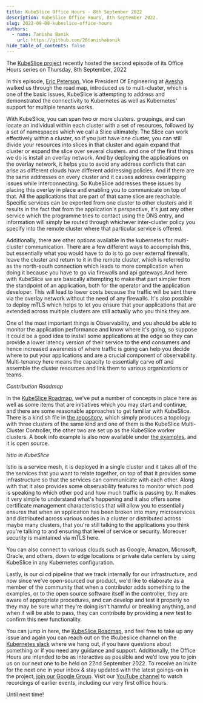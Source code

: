 ```yaml
---
title: KubeSlice Office Hours - 8th September 2022
description: KubeSlice Office Hours, 8th September 2022.
slug: 2022-09-08-kubeslice-office-hours
authors:
  - name: Tanisha Banik
    url: https://github.com/26tanishabanik
hide_table_of_contents: false
---
```



The [KubeSlice project](https://github.com/kubeslice) recently hosted the second episode of its Office Hours series on Thursday, 8th September, 2022

In this episode, [Eric Peterson](https://www.linkedin.com/in/eric-peterson-90073b2/), Vice President Of Engineering at [Avesha](https://avesha.io/) walked us through the road map, introduced us to multi-cluster, which is one of the basic issues, KubeSlice is attempting to address and demonstrated the connectivity to Kubernetes as well as Kubernetes' support for multiple tenants works.

With KubeSlice, you can span two or more clusters. groupings, and can locate an individual within each cluster with a set of resources, followed by a set of namespaces which we call a Slice ultimately. The Slice can work effectively within a cluster, so if you just have one cluster, you can still divide your resources into slices in that cluster and again  expand that cluster or expand the slice over several clusters. and one of the first things we do is install an overlay network. And by deploying the applications on the overlay network, it helps you to
avoid any address conflicts that can arise as different clouds have different addressing policies. And if there are the same addresses on every cluster and it causes address overlapping issues while interconnecting.
So KubeSlice addresses these issues by placing this overlay in place and enabling you to
communicate on top of that. All the applications that are part of that same slice are reachable.
Specific services can be exported from one cluster to other clusters and it results in the fact that from the application's perspective, it's just any other service which the programme tries to contact using the DNS entry, and information will simply be routed through whichever inter-cluster policy you specify into the remote cluster where that particular service is offered. 

Additionally, there are other options available in the kubernetes for multi-cluster communication.
There are a few different ways to accomplish this, but essentially what you would have to do is to go over external firewalls, leave the cluster and return to it in the remote cluster, which is referred to as the north-south connection which leads to more complication when doing it because you have to go via firewalls and api gateways.And here with KubeSlice we are basically attempting to make that part simpler from the standpoint of an application, both for the operator and the application developer. This will lead  to lower costs because the traffic will be sent there via the overlay network without the need of any firewalls. It's also possible to deploy
mTLS which helps to let you ensure that your applications that are extended across multiple clusters are still actually who you think they are. 

One of the most important things is Observability, and you should be able to monitor the application performance and know where it's going, so suppose it could be a good idea to install some applications at the edge so they can provide a lower latency version of their service to the end consumers and hence increased awareness of where traffic is going can help you decide where to put your applications and are a crucial component of observability.
Multi-tenancy here means the capacity to essentially carve off and assemble the cluster resources and link them to various organizations or teams. 

*Contribution Roadmap*

In the [KubeSlice Roadmap](https://github.com/orgs/kubeslice/projects/4/views/1), we've put a number of concepts in place here as well as some  items that are initiatives which you may start and continue, and there are some reasonable approaches to get familiar with KubeSlice.
There is a kind.sh file in [the repository](https://github.com/kubeslice/examples), which simply produces a topology with three clusters of the same kind and one of them is the KubeSlice Multi-Cluster Controller, the other two are set up as the KubeSlice worker clusters. A book info example is also now available under [the examples](https://github.com/kubeslice/examples), and it is open source.

*Istio in KubeSlice*

Istio is a service mesh, it is deployed in a single cluster and it takes all of the
the services  that you want to relate together, on top of that it provides some infrastructure so that the services can communicate with each other. Along with  that it also provides some observability features to monitor which pod is speaking to which other pod and how much traffic is passing by. It makes it very simple to understand what's happening and it also offers some certificate management characteristics that will allow you to essentially ensures that when an application has been broken into many microservices and distributed across various nodes in a cluster or distributed across maybe many clusters, that you're still talking to the applications you think you're talking to and ensuring that level of service or security. Moreover security is maintained via mTLS here.

You  can also connect to various clouds such as  Google, Amazon, Microsoft, Oracle, and others, down to edge locations or private data centers by using KubeSlice in any Kubernetes configuration.

Lastly, is our ci cd pipeline  that we track internally for our infrastructure, and now since  we've open-sourced our product,  we'd like to elaborate as a member of the community
that  when a contributor adds something to the examples, or to the open source software itself in the controller, they are aware of appropriate procedures, and can develop and test it properly so they may be sure what they're doing isn't harmful or breaking anything, and when it will be able to pass, they can contribute by providing a new test to confirm this new functionality.


You can jump in here, the [KubeSlice Roadmap](https://github.com/orgs/kubeslice/projects/4/views/1), and feel free to take up any issue and again you can reach out on the  #kubeslice channel on the [Kubernetes slack](https://slack.k8s.io/) where we hang out, if you have questions about something or if you need any guidance and support. 
Additionally, the Office Hours are intended 
to be as interactive as possible and we’d love you to join us on our next one to be held on 22nd September 2022. 
To receive an invite for the next one in your inbox & stay updated with the latest goings-on in the project, [join our Google Group](https://groups.google.com/g/kubeslice-dev).
Visit our [YouTube channel](https://www.youtube.com/channel/UCtMSqfUzbv33CasQ8mzlSPw) to watch recordings of earlier events, 
including our very first office hours.

Until next time!